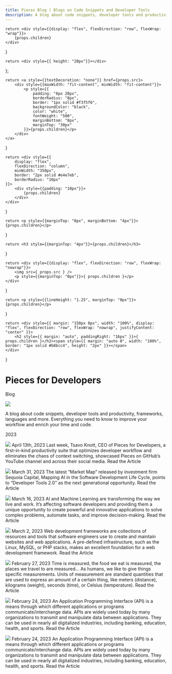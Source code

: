 ```yaml
---
title: Pieces Blog | Blogs on Code Snippets and Developer Tools
description: A blog about code snippets, developer tools and productivity, frameworks, languages and more. Everything you need to know to improve your workflow and enrich your time and code.
---
```


<link rel="canonical" href="https://code.pieces.app/blogs" />


    return <div style={{display: "flex", flexDirection: "row", flexWrap: "wrap"}}>
        {props.children}
    </div>
}

    return <div style={{ height: "20px"}}></div>
};

    return <a style={{textDecoration: "none"}} href={props.src}>
        <div style={{maxWidth: "fit-content", minWidth: "fit-content"}}>
            <p style={{
                padding: "8px 20px",
                borderRadius: "8px",
                border: "1px solid #f3f5f6",
                backgroundColor: "black",
                color: "white",
                fontWeight: "500",
                marginBottom: "8px",
                marginTop: "30px"
            }}>{props.children}</p>
        </div>
    </a>
}

    return <div style={{
        display: "flex",
        flexDirection: "column",
        minWidth: "350px",
        border: "2px solid #e4e7eb",
        borderRadius: "10px"
    }}>
        <div style={{padding: "10px"}}>
            {props.children}
        </div>
    </div>
}

    return <p style={{marginTop: "0px", marginBottom: "4px"}}>{props.children}</p>
}

    return <h3 style={{marginTop: "4px"}}>{props.children}</h3>
}

    return <div style={{display: "flex", flexDirection: "row", flexWrap: "nowrap"}}>
        <img src={ props.src } />
        <p style={{marginTop: "0px"}}>{ props.children }</p>
    </div>
}

    return <p style={{lineHeight: "1.25", marginTop: "0px"}}>{props.children}</p>
}

    return <div style={{ margin: "150px 0px", width: "100%", display: "flex", flexDirection: "row", flexWrap: "nowrap", justifyContent: "center" }}>
        <h2 style={{ margin: "auto", paddingRight: "16px" }}>{ props.children }</h2><span style={{ margin: "auto 0", width: "100%", border: "1px solid #b8bcc4", height: "2px" }}></span>
    </div>
}

# Pieces for Developers
Blog

![](/assets/blog/blog_header_lm.png)

A blog about code snippets, developer tools and productivity, frameworks, languages and more. Everything you need to know to improve your workflow and enrich your time and code.

<DateDivider>2023</DateDivider>

<MainContainer>
    <Card>
        <Image src="https://assets.website-files.com/6143afec68f555387049efb3/643831e5d0314b657bca90c3_top-10-ways_4e111091ac3bdd191ba1f047aa43d758_2000.jpeg" />
        <Date>April 13th, 2023</Date>
        <Title>GitHub + Pieces: Top 10 Ways Pieces Optimizes Your Development Workflow with AI</Title>
        <Author src="/assets/pieces_dark.png" children="The Pieces Team"></Author>
        <Snip>Last week, Tsavo Knott, CEO of Pieces for Developers, a first-in-kind productivity suite that optimizes developer workflow and eliminates the chaos of context switching, showcased Pieces on GitHub’s YouTube channel and across their social media.</Snip>
        <ClickThrough src="/blog/github-pieces-top-10-highlights-how-pieces-optimizes-development-workflow">Read the Article</ClickThrough>
    </Card>
</MainContainer>

<Spacer></Spacer>

<MainContainer>
    <Card>
        <Image src="https://assets.website-files.com/6143afec68f555387049efb3/6426fba4bc3920539f73cd0b_dev-tools-20_6cdee8850847335040e7c722288101cb_2000.jpeg" />
        <Date>March 31, 2023</Date>
        <Title>Developer Tools 2.0: How Microsoft, Pieces for Developers, and Google are Leveraging Generative AI to Enhance their Suites</Title>
        <Author src="/assets/pieces_dark.png" children="The Pieces Team"></Author>
        <Snip>The latest “Market Map” released by investment firm Sequoia Capital, Mapping AI in the Software Development Life Cycle, points to “Developer Tools 2.0” as the next generational opportunity.</Snip>
        <ClickThrough src="/blog/developer-tools-2-generative-ai">Read the Article</ClickThrough>
    </Card>
</MainContainer>

<Spacer></Spacer>

<MainContainer>
    <Card>
        <Image src="https://assets.website-files.com/6143afec68f555387049efb3/6413278cc8f8674946b70a71_openai-api_f9fcc810f099afaa098121a7ae8b8ed8_2000.jpeg" />
        <Date>March 16, 2023</Date>
        <Title>OpenAI API Supercharges Pieces for Developers</Title>
        <Author src="/assets/pieces_dark.png" children="The Pieces Team"></Author>
        <Snip>AI and Machine Learning are transforming the way we live and work. It’s affecting software developers and providing them a unique opportunity to create powerful and innovative applications to solve complex problems, automate tasks, and improve decision-making. </Snip>
        <ClickThrough src="/blog/openai-api-supercharges-developer-workflow-pieces">Read the Article</ClickThrough>
    </Card>
</MainContainer>

<Spacer></Spacer>

<MainContainer>
    <Card>
        <Image src="https://assets.website-files.com/6143afec68f555387049efb3/6400c4824e8dcf47b48b2907_backend%2520frameworks_d8d7920a46cceba3fd252e8e57275b0c_2000-p-1080.jpeg" />
        <Date>March 2, 2023</Date>
        <Title>The Top 5 Backend Web Development Frameworks for 2023</Title>
        <Author src="/assets/pieces_dark.png" children="The Pieces Team"></Author>
        <Snip>Web development frameworks are collections of resources and tools that software engineers use to create and maintain websites and web applications. A pre-defined infrastructure, such as the Linux, MySQL, or PHP stacks, makes an excellent foundation for a web development framework.</Snip>
        <ClickThrough src="/blog/top-backend-web-development-frameworks">Read the Article</ClickThrough>
    </Card>
</MainContainer>

<Spacer></Spacer>

<MainContainer>
    <Card>
        <Image src="https://assets.website-files.com/6143afec68f555387049efb3/63fcdaa8f9979771bb2f2e21_cssunits_327924109e361894bf17b97beddadfee_2000-p-1080.jpeg" />
        <Date>February 27, 2023</Date>
        <Title>Why CSS Units Matter to Your Responsive Website Designs</Title>
        <Author src="/assets/pieces_dark.png" children="The Pieces Team"></Author>
        <Snip>Time is measured, the food we eat is measured, the places we travel to are measured… As humans, we like to give things specific measurements. Units of measurement are standard quantities that are used to express an amount of a certain thing, like meters (distance), kilograms (weight), seconds (time), or Celsius (temperature).</Snip>
        <ClickThrough src="/blog/css-units-responsive-website-designs">Read the Article</ClickThrough>
    </Card>
</MainContainer>

<Spacer></Spacer>

<MainContainer>
    <Card>
        <Image src="https://assets.website-files.com/6143afec68f555387049efb3/63f8df177a0772fe1adc180a_apimethods_7d1aa2168818794215b2faef72b2b689_2000-p-1080.jpeg" />
        <Date>February 24, 2023</Date>
        <Title>API Methods: A Practical Guide for All Developers</Title>
        <Author src="/assets/pieces_dark.png" children="The Pieces Team"></Author>
        <Snip>An Application Programming Interface (API) is a means through which different applications or programs communicate/interchange data. APIs are widely used today by many organizations to transmit and manipulate data between applications. They can be used in nearly all digitalized industries, including banking, education, health, and sports.</Snip>
        <ClickThrough src="/blog/practical-guide-api-methods">Read the Article</ClickThrough>
    </Card>
</MainContainer>

<Spacer></Spacer>


<MainContainer>
    <Card>
        <Image src="https://assets.website-files.com/6143afec68f555387049efb3/63f8df177a0772fe1adc180a_apimethods_7d1aa2168818794215b2faef72b2b689_2000-p-1080.jpeg" />
        <Date>February 24, 2023</Date>
        <Title>A Guide to the Temporal API in JavaScript</Title>
        <Author src="/assets/pieces_dark.png" children="The Pieces Team"></Author>
        <Snip>An Application Programming Interface (API) is a means through which different applications or programs communicate/interchange data. APIs are widely used today by many organizations to transmit and manipulate data between applications. They can be used in nearly all digitalized industries, including banking, education, health, and sports.</Snip>
        <ClickThrough src="/blog/practical-guide-api-methods">Read the Article</ClickThrough>
    </Card>
</MainContainer>

<Spacer></Spacer>
